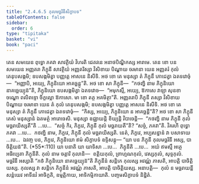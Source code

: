 ```yaml
---
title: "2.4.6.5 កុលមច្ឆរិនីសិក្ខាបទ"
tableOfContents: false
sidebar:
  order: 6
type: "tipitaka"
basket: "vi"
book: "paci"
---
```



<DynamicBreadcrumb />

<Division number="1042" book="paci">

<Paragraph number="3137" book="paci">
តេន សមយេន ពុទ្ធោ ភគវា សាវត្ថិយំ វិហរតិ ជេតវនេ អនាថបិណ្ឌិកស្ស អារាមេ. តេន ខោ បន សមយេន អញ្ញតរា ភិក្ខុនី សាវត្ថិយំ អញ្ញតរិស្សា វិសិខាយ បិណ្ឌាយ ចរមានា យេន អញ្ញតរំ កុលំ តេនុបសង្កមិ; ឧបសង្កមិត្វា បញ្ញត្តេ អាសនេ និសីទិ. អថ ខោ តេ មនុស្សា តំ ភិក្ខុនឹ ភោជេត្វា ឯតទវោចុំ—  “អញ្ញាបិ, អយ្យេ, ភិក្ខុនិយោ អាគច្ឆន្តូ”តិ. អថ ខោ សា ភិក្ខុនី—  “កថញ្ហិ នាម ភិក្ខុនិយោ នាគច្ឆេយ្យុន៑”តិ, ភិក្ខុនិយោ ឧបសង្កមិត្វា ឯតទវោច—  “អមុកស្មឹ, អយ្យេ, ឱកាសេ វាឡា សុនខា ចណ្ឌោ ពលិពទ្ទោ ចិក្ខល្លោ ឱកាសោ. មា ខោ តត្ថ អគមិត្ថា”តិ. អញ្ញតរាបិ ភិក្ខុនី តស្សា វិសិខាយ បិណ្ឌាយ ចរមានា យេន តំ កុលំ តេនុបសង្កមិ; ឧបសង្កមិត្វា បញ្ញត្តេ អាសនេ និសីទិ. អថ ខោ តេ មនុស្សា តំ ភិក្ខុនឹ ភោជេត្វា ឯតទវោចុំ—  “កិស្ស, អយ្យេ, ភិក្ខុនិយោ ន អាគច្ឆន្តី”តិ?
</Paragraph>

<Paragraph number="3138" book="paci">
អថ ខោ សា ភិក្ខុនី តេសំ មនុស្សានំ ឯតមត្ថំ អារោចេសិ. មនុស្សា ឧជ្ឈាយន្តិ ខិយ្យន្តិ វិបាចេន្តិ—  “កថញ្ហិ នាម ភិក្ខុនី កុលំ មច្ឆរាយិស្សតី”តិ …បេ…  “សច្ចំ កិរ, ភិក្ខវេ, ភិក្ខុនី កុលំ មច្ឆរាយតី”តិ? “សច្ចំ, ភគវា”តិ. វិគរហិ ពុទ្ធោ ភគវា …បេ…  កថញ្ហិ នាម, ភិក្ខវេ, ភិក្ខុនី កុលំ មច្ឆរាយិស្សតិ. នេតំ, ភិក្ខវេ, អប្បសន្នានំ វា បសាទាយ …បេ…  ឯវញ្ច បន, ភិក្ខវេ, ភិក្ខុនិយោ ឥមំ សិក្ខាបទំ ឧទ្ទិសន្តុ—
</Paragraph>

</Division>
<Division number="1043" book="paci">

<Paragraph number="3139" book="paci">
<Emphasis>“យា បន ភិក្ខុនី កុលមច្ឆរិនី អស្ស, បាចិត្តិយន៑”</Emphasis>តិ. (*55*:<Emphasis>110</Emphasis>)
</Paragraph>

</Division>
<Division number="1044" book="paci">

<Paragraph number="3140" book="paci">
<Emphasis>យា បនា</Emphasis>តិ យា យាទិសា …បេ…  <Emphasis>ភិក្ខុនី</Emphasis>តិ …បេ…  អយំ ឥមស្មឹ អត្ថេ អធិប្បេតា ភិក្ខុនីតិ.
</Paragraph>

<Paragraph number="3141" book="paci">
<Emphasis>កុលំ</Emphasis> នាម ចត្តារិ កុលានិ—  ខត្តិយកុលំ, ព្រាហ្មណកុលំ, វេស្សកុលំ, សុទ្ទកុលំ.
</Paragraph>

<Paragraph number="3142" book="paci">
<Emphasis>មច្ឆរិនី អស្សា</Emphasis>តិ “កថំ ភិក្ខុនិយោ នាគច្ឆេយ្យុន៑”តិ ភិក្ខុនីនំ សន្តិកេ កុលស្ស អវណ្ណំ ភាសតិ, អាបត្តិ បាចិត្តិយស្ស. កុលស្ស វា សន្តិកេ ភិក្ខុនីនំ អវណ្ណំ ភាសតិ, អាបត្តិ បាចិត្តិយស្ស.
</Paragraph>

</Division>
<Division number="1045" book="paci">

<Paragraph number="3143" book="paci">
អនាបត្តិ—  កុលំ ន មច្ឆរាយន្តី សន្តំយេវ អាទីនវំ អាចិក្ខតិ, ឧម្មត្តិកាយ, អាទិកម្មិកាយាតិ.

</Paragraph>
</Division>

<Paragraph number="3144" type="center" book="paci">
បញ្ចមសិក្ខាបទំ និដ្ឋិតំ.
</Paragraph>